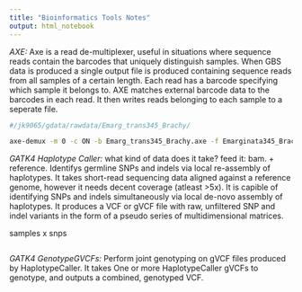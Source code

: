 ```yaml
---
title: "Bioinformatics Tools Notes"
output: html_notebook
---
```


*AXE:*
Axe is a read de-multiplexer, useful in situations where sequence reads contain the barcodes that uniquely distinguish samples. When GBS data is produced a single output file is produced containing sequence reads from all samples of a certain length. Each read has a barcode specifying which sample it belongs to. AXE matches external barcode data to the barcodes in each read. It then writes reads belonging to each sample to a seperate file. 
```bash
#/jk9065/gdata/rawdata/Emarg_trans345_Brachy/

axe-demux -m 0 -c ON -b Emarg_trans345_Brachy.axe -f Emarginata345_Brachy5_NoIndex_L005_R1_001.fastq.gz -r Emarginata345_Brachy5_NoIndex_L005_R2_001.fastq.gz -I demuxed/

```


*GATK4 Haplotype Caller:*
what kind of data does it take? 
feed it: bam. + reference.
Identifys germline SNPs and indels via local re-assembly of haplotypes. It takes short-read sequencing data aligned against a reference genome, however it needs decent coverage (atleast >5x). It is capible of identifying SNPs and indels simultaneously via local de-novo assembly of haplotypes. It produces a VCF or gVCF file with raw, unfiltered SNP and indel variants in the form of a pseudo series of multidimensional matrices.


samples x snps
```bash

```

*GATK4 GenotypeGVCFs:*
Perform joint genotyping on gVCF files produced by HaplotypeCaller. It takes One or more HaplotypeCaller gVCFs to genotype, and outputs a combined, genotyped VCF.
```bash

```


